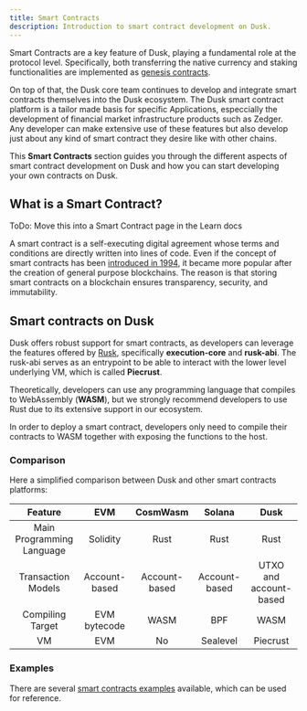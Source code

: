 ```yaml
---
title: Smart Contracts
description: Introduction to smart contract development on Dusk.
---
```



Smart Contracts are a key feature of Dusk, playing a fundamental role at the protocol level. Specifically, both transferring the native currency and 
staking functionalities are implemented as <a href="https://github.com/dusk-network/rusk/tree/master/contracts" target="_blank">genesis contracts</a>.

On top of that, the Dusk core team continues to develop and integrate smart contracts themselves into the Dusk ecosystem. 
The Dusk smart contract platform is a tailor made basis for specific Applications, especcially the development of financial market infrastructure products such as Zedger.
Any developer can make extensive use of these features but also develop just about any kind of smart contract they desire like with other chains.

This **Smart Contracts** section guides you through the different aspects of smart contract development on Dusk and how you can start developing your own contracts on Dusk.

## What is a Smart Contract?
ToDo: Move this into a Smart Contract page in the Learn docs

A smart contract is a self-executing digital agreement whose terms and conditions are directly written into lines of code. Even if the concept of smart contracts has been <a href="https://www.fon.hum.uva.nl/rob/Courses/InformationInSpeech/CDROM/Literature/LOTwinterschool2006/szabo.best.vwh.net/smart.contracts.html" target="_blank">introduced in 1994</a>, it became more popular after the creation of general purpose blockchains. The reason is that storing smart contracts on a blockchain ensures transparency, security, and immutability.

## Smart contracts on Dusk

Dusk offers robust support for smart contracts, as developers can leverage the features offered 
by <a href="https://github.com/dusk-network/rusk" target="_blank">Rusk</a>, specifically **execution-core** and **rusk-abi**.
The rusk-abi serves as an entrypoint to be able to interact with the lower level underlying VM, which is called **Piecrust**.

Theoretically, developers can use any programming language that compiles to WebAssembly (**WASM**), but we strongly recommend developers to use Rust due to its extensive support in our ecosystem.

In order to deploy a smart contract, developers only need to compile their contracts to WASM together with exposing the functions to the host. 

### Comparison

Here a simplified comparison between Dusk and other smart contracts platforms:

|          Feature          |      EVM      |   CosmWasm    |    Solana     |          Dusk          |
| :-----------------------: | :-----------: | :-----------: | :-----------: | :--------------------: |
| Main Programming Language |   Solidity    |     Rust      |     Rust      |          Rust          |
|    Transaction Models     | Account-based | Account-based | Account-based | UTXO and account-based |
|     Compiling Target      | EVM bytecode  |     WASM      |      BPF      |          WASM          |
|            VM             |      EVM      |      No       |   Sealevel    |        Piecrust        |


### Examples

There are several <a href="https://github.com/dusk-network/piecrust/tree/main/contracts" target="_blank">smart contracts examples</a> available, which can be used for reference.

<CardGrid>
        <LinkCard title="Getting Started" href="./getting-started" description="Install all necessary dependencies and tools to get started with Smart Contract development"/>
        <LinkCard title="My first contract" href="./guides/01-my-first-contract" description="Dive directly into writing your first contract with a Step by Step guide"/>
        <LinkCard title="Cheat Sheet" href="./cheat-sheet" description="Take a look at the cheat sheet for quick reference of concepts and code snippets"/>
</CardGrid>
